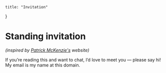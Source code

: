 
	title: "Invitation"
}



# Standing invitation
<Subtitle>

_(inspired by [Patrick McKenzie's](https://kalzumeus.com) website)_

</Subtitle>

If you’re reading this and want to chat, I’d love to meet you — please say hi! My email is my name at this domain.
